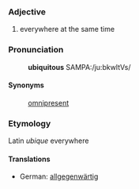 ===Adjective===

# everywhere at the same time

===Pronunciation===

:'''ubiquitous''' SAMPA:/ju:bkwItVs/

====Synonyms====

: [[omnipresent]]

===Etymology===

Latin ''ubique'' everywhere

====Translations====

*German: [[allgegenwärtig]]